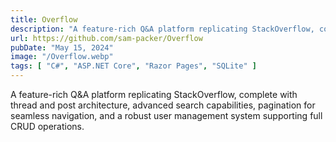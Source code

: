 ```yaml
---
title: Overflow
description: "A feature-rich Q&A platform replicating StackOverflow, complete with thread and post architecture, advanced search capabilities, pagination for seamless navigation, and a robust user management system supporting full CRUD operations."
url: https://github.com/sam-packer/Overflow
pubDate: "May 15, 2024"
image: "/Overflow.webp"
tags: [ "C#", "ASP.NET Core", "Razor Pages", "SQLite" ]
---
```


A feature-rich Q&A platform replicating StackOverflow, complete with thread and post architecture, advanced search
capabilities, pagination for seamless navigation, and a robust user management system supporting full CRUD operations.